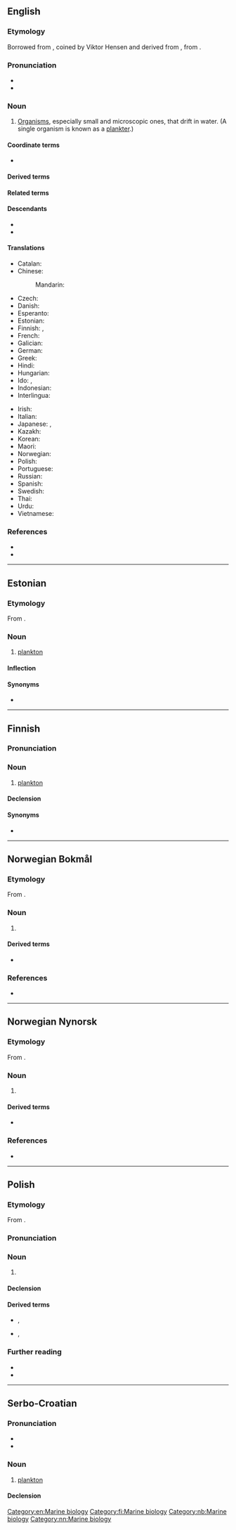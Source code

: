 {{also|Plankton}}
==English==

===Etymology===
Borrowed from {{bor|en|de|Plankton}}, coined by Viktor Hensen and derived from {{der|en|grc|πλαγκτός||drifter}}, from {{m|grc|πλάζω||I turn aside, wander}}.

===Pronunciation===
* {{IPA|en|/ˈplæŋk.tən/}}
* {{audio|en|LL-Q1860 (eng)-Vealhurl-plankton.wav|Audio (Southern England)}}

===Noun===
{{en-noun|-|s|plankton}}

# [[organism|Organism]]s, especially small and microscopic ones, that drift in water. (A single organism is known as a [[plankter]].)

====Coordinate terms====
* {{l|en|nekton}}

====Derived terms====
{{der3|en|aeroplankton
|bacterioplankton
|epiplankton
|femtoplankton
|holoplankton
|jellyplankton
|macroplankton
|megaplankton
|meroplankton
|mesoplankton
|microplankton
|mycoplankton
|nanoplankton
|phytoplankton
|picoplankton
|planktonic
|pseudoplankton
|tychoplankton
|zooplankton
|limnoplankton
|haliplankton
|potamoplankton
|bathyplankton
|protozooplankton
|archaeoplankton
|planktonivory
|nektoplankton}}

====Related terms====
{{rel3|en|plankter
|planktic
|planktology
|planktotrophic}}

====Descendants====
* {{desc|ga|planctón|bor=1}}
* {{desc|th|แพลงก์ตอน|bor=1}}

====Translations====
{{trans-top|generic term for all the organisms that float in the sea}}
* Catalan: {{t|ca|plàncton|m}}
* Chinese:
*: Mandarin: {{t+|cmn|浮游生物|tr=fúyóu shēngwù|sc=Hani}}
* Czech: {{t|cs|plankton|m}}
* Danish: {{t+|da|plankton|n}}
* Esperanto: {{t|eo|planktono}}
* Estonian: {{t|et|hõljum}}
* Finnish: {{t+|fi|plankton}}, {{t+|fi|keijusto}}
* French: {{t+|fr|plancton|m}}
* Galician: {{t+|gl|plancto|m}}
* German: {{t+|de|Plankton|n}}
* Greek: {{t+|el|πλαγκτόν|n}}
* Hindi: {{t+|hi|प्लवक|m}}
* Hungarian: {{t+|hu|plankton}}
* Ido: {{t+|io|planktono}}, {{t+|io|plankton}}
* Indonesian: {{t+|id|plankton}}
* Interlingua: {{t|ia|plancton}}
{{trans-mid}}
* Irish: {{t|ga|planctón|m}}
* Italian: {{t+|it|plancton|m}}
* Japanese: {{t|ja|浮遊生物|tr=ふゆうせいぶつ, fuyūseibutsu|sc=Jpan}}, {{t|ja|プランクトン|tr=purankuton|sc=Jpan}}
* Kazakh: {{t|kk|планктон}}
* Korean: {{t|ko|플랑크톤}}
* Maori: {{t|mi|meroiti}}
* Norwegian: {{t+|no|plankton|n}}
* Polish: {{t+|pl|plankton|m-in}}
* Portuguese: {{t+|pt|plâncton|m}}
* Russian: {{t+|ru|планкто́н|m}}
* Spanish: {{t|es|plancton|m}}
* Swedish: {{t+|sv|plankton|n}}
* Thai: {{t|th|แพลงก์ตอน}}
* Urdu: {{t|ur|پیراکو|m|tr=pirākū}}
* Vietnamese: {{t|vi|sinh vật phù du}}
{{trans-bottom}}

===References===
* {{R:OneLook}}
* {{pedia}}

[[Category:en:Marine biology]]

----

==Estonian==

===Etymology===
From {{bor|et|de|Plankton}}.{{dercat|et|grc}}

===Noun===
{{et-noun|planktoni|planktonit}}

# [[#English|plankton]]

====Inflection====
{{et-decl-õpik|plankton|i}}

====Synonyms====
* {{l|et|hõljum}}

----

==Finnish==

===Pronunciation===
{{fi-pronunciation}}

===Noun===
{{fi-noun}}

# [[#English|plankton]]

====Declension====
{{fi-decl-paperi|plankton|a|i=0}}

====Synonyms====
* {{l|fi|keijusto}}

[[Category:fi:Marine biology]]

----

==Norwegian Bokmål==
{{wikipedia|lang=no}}

===Etymology===
From {{der|nb|grc|πλαγκτός}}.

===Noun===
{{nb-noun-nu}}

# {{l|en|plankton}}

====Derived terms====
* {{l|nb|dyreplankton}}

===References===
* {{R:The Bokmål Dictionary}}

[[Category:nb:Marine biology]]

----

==Norwegian Nynorsk==
{{wikipedia|lang=nn}}

===Etymology===
From {{der|nn|grc|πλαγκτός}}.

===Noun===
{{nn-noun-nu}}

# {{l|en|plankton}}

====Derived terms====
* {{l|nn|dyreplankton}}

===References===
* {{R:The Nynorsk Dictionary}}

[[Category:nn:Marine biology]]

----

==Polish==
{{wp|lang=pl}}

===Etymology===
From {{bor|pl|grc|planktós}}.

===Pronunciation===
{{pl-p|a=LL-Q809 (pol)-Olaf-plankton.wav}}

===Noun===
{{pl-noun|m-in}}

# {{l|en|plankton}}

====Declension====
{{pl-decl-noun-m-in}}

====Derived terms====
* {{q|nouns}} {{l|pl|aeroplankton}}, {{l|pl|anemoplankton}}
* {{q|adjectives}} {{l|pl|planktonowy}}, {{l|pl|planktoniczny}}

===Further reading===
* {{R:pl:WSJP}}
* {{R:PWN}}

{{c|pl|Marine biology}}

----

==Serbo-Croatian==

===Pronunciation===
* {{IPA|sh|/plǎnktoːn/}}
* {{hyphenation|sh|plank|ton}}

===Noun===
{{sh-noun|g=m|head=plànktōn}}

# [[#English|plankton]]

====Declension====
{{sh-decl-noun-unc
|plànktōn
|planktóna
|planktonu
|plankton
|planktone
|planktonu
|planktonom
}}